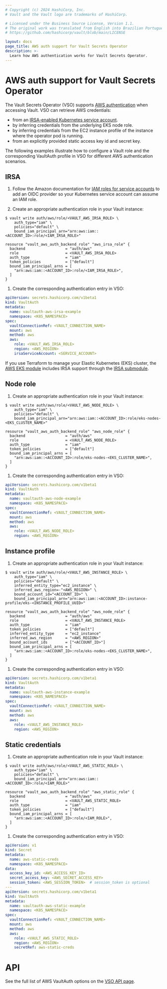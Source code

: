 ```yaml
---
# Copyright (c) 2024 HashiCorp, Inc.
# Vault and the Vault logo are trademarks of HashiCorp.

# Licensed under the Business Source License, Version 1.1.
# The original work was translated from English into Brazilian Portuguese.
# https://github.com/hashicorp/vault/blob/main/LICENSE

layout: docs
page_title: AWS auth support for Vault Secrets Operator
description: >-
  Learn how AWS authentication works for Vault Secrets Operator.
---
```


# AWS auth support for Vault Secrets Operator

The Vault Secrets Operator (VSO) supports
 [AWS authentication](/vault/docs/auth/aws) when accessing Vault. VSO
 can retrieve AWS credentials:

- from an [IRSA-enabled Kubernetes service account][aws-irsa].
- by inferring credentials from the underlying EKS node role.
- by inferring credentials from the EC2 instance profile of the instance
   where the operator pod is running.
- from an explicitly provided static access key id and secret key.

The following examples illustrate how to configure a Vault role and the corresponding VaultAuth profile in VSO for different AWS authentication scenarios.

## IRSA

1. Follow the Amazon documentation for [IAM roles for service accounts][aws-irsa]
   to add an OIDC provider so your Kubernetes service account can assume an IAM
   role.

1. Create an appropriate authentication role in your Vault instance:

  <CodeTabs>
  <CodeBlockConfig>

  ```shell-session
  $ vault write auth/aws/role/<VAULT_AWS_IRSA_ROLE> \
      auth_type="iam" \
      policies="default" \
      bound_iam_principal_arn="arn:aws:iam::<ACCOUNT_ID>:role/<IAM_IRSA_ROLE>"
  ```

  </CodeBlockConfig>
  <CodeBlockConfig>

  ```hcl
  resource "vault_aws_auth_backend_role" "aws_irsa_role" {
    backend                  = "auth/aws"
    role                     = <VAULT_AWS_IRSA_ROLE>
    auth_type                = "iam"
    token_policies           = ["default"]
    bound_iam_principal_arns = [
      "arn:aws:iam::<ACCOUNT_ID>:role/<IAM_IRSA_ROLE>",
    ]
  }
  ```

  </CodeBlockConfig>
  </CodeTabs>

1. Create the corresponding authentication entry in VSO:

  ```yaml
  apiVersion: secrets.hashicorp.com/v1beta1
  kind: VaultAuth
  metadata:
    name: vaultauth-aws-irsa-example
    namespace: <K8S_NAMESPACE>
  spec:
    vaultConnectionRef: <VAULT_CONNECTION_NAME>
    mount: aws
    method: aws
    aws:
      role: <VAULT_AWS_IRSA_ROLE>
      region: <AWS_REGION>
      irsaServiceAccount: <SERVICE_ACCOUNT>
  ```

<Tip title="Terraform has IRSA support">

  If you use Terraform to manage your Elastic Kubernetes (EKS) cluster, the
  [AWS EKS module](https://registry.terraform.io/modules/terraform-aws-modules/eks/aws/latest)
  includes IRSA support through the
  [IRSA submodule](https://registry.terraform.io/modules/terraform-aws-modules/iam/aws/latest/submodules/iam-role-for-service-accounts-eks).

</Tip>

## Node role

1. Create an appropriate authentication role in your Vault instance:

  <CodeTabs>
  <CodeBlockConfig>

  ```shell-session
  $ vault write auth/aws/role/<VAULT_AWS_NODE_ROLE> \
      auth_type="iam" \
      policies="default" \
      bound_iam_principal_arn="arn:aws:iam::<ACCOUNT_ID>:role/eks-nodes-<EKS_CLUSTER_NAME>"
  ```

  </CodeBlockConfig>
  <CodeBlockConfig>

  ```hcl
  resource "vault_aws_auth_backend_role" "aws_node_role" {
    backend                  = "auth/aws"
    role                     = <VAULT_AWS_NODE_ROLE>
    auth_type                = "iam"
    token_policies           = ["default"]
    bound_iam_principal_arns = [
      "arn:aws:iam::<ACCOUNT_ID>:role/eks-nodes-<EKS_CLUSTER_NAME>",
    ]
  }
  ```

  </CodeBlockConfig>
  </CodeTabs>

1. Create the corresponding authentication entry in VSO:

  ```yaml
  apiVersion: secrets.hashicorp.com/v1beta1
  kind: VaultAuth
  metadata:
    name: vaultauth-aws-node-example
    namespace: <K8S_NAMESPACE>
  spec:
    vaultConnectionRef: <VAULT_CONNECTION_NAME>
    mount: aws
    method: aws
    aws:
      role: <VAULT_AWS_NODE_ROLE>
      region: <AWS_REGION>
  ```

## Instance profile

1. Create an appropriate authentication role in your Vault instance:

  <CodeTabs>
  <CodeBlockConfig>

  ```shell-session
  $ vault write auth/aws/role/<VAULT_AWS_INSTANCE_ROLE> \
      auth_type="iam" \
      policies="default" \
      inferred_entity_type="ec2_instance" \
      inferred_aws_region=-"<AWS_REGION>" \
      bound_account_id="<ACCOUNT_ID>" \
      bound_iam_principal_arn="arn:aws:iam::<ACCOUNT_ID>:instance-profile/eks-<INSTANCE_PROFILE_UUID>"
  ```

  </CodeBlockConfig>
  <CodeBlockConfig>

  ```hcl
  resource "vault_aws_auth_backend_role" "aws_node_role" {
    backend                  = "auth/aws"
    role                     = <VAULT_AWS_INSTANCE_ROLE>
    auth_type                = "iam"
    token_policies           = ["default"]
    inferred_entity_type     = "ec2_instance"
    inferred_aws_region      = "<AWS_REGION>"
    bound_account_ids        = ["<ACCOUNT_ID>"]
    bound_iam_principal_arns = [
      "arn:aws:iam::<ACCOUNT_ID>:role/eks-nodes-<EKS_CLUSTER_NAME>",
    ]
  }
  ```

  </CodeBlockConfig>
  </CodeTabs>

1. Create the corresponding authentication entry in VSO:

  ```yaml
  apiVersion: secrets.hashicorp.com/v1beta1
  kind: VaultAuth
  metadata:
    name: vaultauth-aws-instance-example
    namespace: <K8S_NAMESPACE>
  spec:
    vaultConnectionRef: <VAULT_CONNECTION_NAME>
    mount: aws
    method: aws
    aws:
      role: <VAULT_AWS_INSTANCE_ROLE>
      region: <AWS_REGION>
  ```

## Static credentials

1. Create an appropriate authentication role in your Vault instance:

  <CodeTabs>
  <CodeBlockConfig>

  ```shell-session
  $ vault write auth/aws/role/<VAULT_AWS_STATIC_ROLE> \
      auth_type="iam" \
      policies="default" \
      bound_iam_principal_arn="arn:aws:iam::<ACCOUNT_ID>:role/<IAM_ROLE>"
  ```

  </CodeBlockConfig>
  <CodeBlockConfig>

  ```hcl
  resource "vault_aws_auth_backend_role" "aws_static_role" {
    backend                  = "auth/aws"
    role                     = <VAULT_AWS_STATIC_ROLE>
    auth_type                = "iam"
    token_policies           = ["default"]
    bound_iam_principal_arns = [
      "arn:aws:iam::<ACCOUNT_ID>:role/<IAM_ROLE>",
    ]
  }
  ```

  </CodeBlockConfig>
  </CodeTabs>

1. Create the corresponding authentication entry in VSO:

  ```yaml
  apiVersion: v1
  kind: Secret
  metadata:
    name: aws-static-creds
    namespace: <K8S_NAMESPACE>
  data:
    access_key_id: <AWS_ACCESS_KEY_ID>
    secret_access_key: <AWS_SECRET_ACCESS_KEY>
    session_token: <AWS_SESSION_TOKEN>  # session_token is optional
  ---
  apiVersion: secrets.hashicorp.com/v1beta1
  kind: VaultAuth
  metadata:
    name: vaultauth-aws-static-example
    namespace: <K8S_NAMESPACE>
  spec:
    vaultConnectionRef: <VAULT_CONNECTION_NAME>
    mount: aws
    method: aws
    aws:
      role: <VAULT_AWS_STATIC_ROLE>
      region: <AWS_REGION>
      secretRef: aws-static-creds
  ```

# API

See the full list of AWS VaultAuth options on the [VSO API page](/vault/docs/platform/k8s/vso/api-reference#vaultauthconfigaws).

[aws-irsa]: https://docs.aws.amazon.com/eks/latest/userguide/iam-roles-for-service-accounts.html
